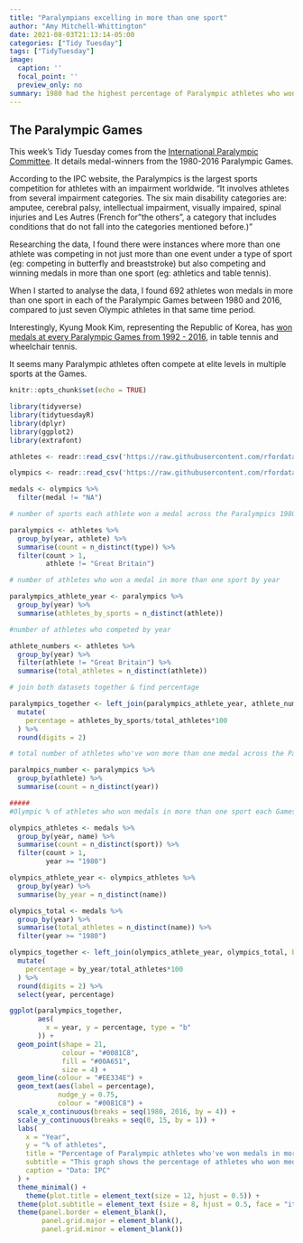```yaml
---
title: "Paralympians excelling in more than one sport" 
author: "Amy Mitchell-Whittington"
date: 2021-08-03T21:13:14-05:00
categories: ["Tidy Tuesday"]
tags: ["TidyTuesday"]
image:
  caption: ''
  focal_point: ''
  preview_only: no
summary: 1980 had the highest percentage of Paralympic athletes who won medals in more than one sport.
---
```


## The Paralympic Games

This week's Tidy Tuesday comes from the [International Paralympic Committee](https://db.ipc-services.org/sdms/hira/web/index).  It details medal-winners from the 1980-2016 Paralympic Games.  

According to the IPC website, the Paralympics is the largest sports competition for athletes with an impairment worldwide. "It involves athletes from several impairment categories. The six main disability categories are: amputee, cerebral palsy, intellectual impairment, visually impaired, spinal injuries and Les Autres (French for "the others", a category that includes conditions that do not fall into the categories mentioned before.)"  

Researching the data, I found there were instances where more than one athlete was competing in not just more than one event under a type of sport (eg: competing in butterfly and breaststroke) but also competing and winning medals in more than one sport (eg: athletics and table tennis).  

When I started to analyse the data, I found 692 athletes won medals in more than one sport in each of the Paralympic Games between 1980 and 2016, compared to just seven Olympic athletes in that same time period. 

Interestingly, Kyung Mook Kim, representing the Republic of Korea, has [won medals at every Paralympic Games from 1992 - 2016](https://www.paralympic.org/kyung-mook-kim), in table tennis and wheelchair tennis.

It seems many Paralympic athletes often compete at elite levels in multiple sports at the Games.

```r
knitr::opts_chunk$set(echo = TRUE)

library(tidyverse)
library(tidytuesdayR)
library(dplyr)
library(ggplot2)
library(extrafont)

athletes <- readr::read_csv('https://raw.githubusercontent.com/rfordatascience/tidytuesday/master/data/2021/2021-08-03/athletes.csv')

olympics <- readr::read_csv('https://raw.githubusercontent.com/rfordatascience/tidytuesday/master/data/2021/2021-07-27/olympics.csv')

medals <- olympics %>%
  filter(medal != "NA")

```

```r

# number of sports each athlete won a medal across the Paralympics 1980-2016

paralympics <- athletes %>%
  group_by(year, athlete) %>%
  summarise(count = n_distinct(type)) %>%
  filter(count > 1,
         athlete != "Great Britain")

# number of athletes who won a medal in more than one sport by year

paralympics_athlete_year <- paralympics %>%
  group_by(year) %>%
  summarise(athletes_by_sports = n_distinct(athlete))

#number of athletes who competed by year 

athlete_numbers <- athletes %>%
  group_by(year) %>%
  filter(athlete != "Great Britain") %>%
  summarise(total_athletes = n_distinct(athlete)) 

# join both datasets together & find percentage 

paralympics_together <- left_join(paralympics_athlete_year, athlete_numbers, by="year") %>%
  mutate(
    percentage = athletes_by_sports/total_athletes*100
  ) %>%
  round(digits = 2)

# total number of athletes who've won more than one medal across the Paralympic Games from 1980-2016

paralmpics_number <- paralympics %>%
  group_by(athlete) %>%
  summarise(count = n_distinct(year))

#####
#Olympic % of athletes who won medals in more than one sport each Games

olympics_athletes <- medals %>%
  group_by(year, name) %>%
  summarise(count = n_distinct(sport)) %>%
  filter(count > 1,
         year >= "1980")

olympics_athlete_year <- olympics_athletes %>%
  group_by(year) %>%
  summarise(by_year = n_distinct(name))

olympics_total <- medals %>%
  group_by(year) %>%
  summarise(total_athletes = n_distinct(name)) %>%
  filter(year >= "1980")

olympics_together <- left_join(olympics_athlete_year, olympics_total, by="year") %>%
  mutate(
    percentage = by_year/total_athletes*100
  ) %>%
  round(digits = 2) %>%
  select(year, percentage)

```

```r

ggplot(paralympics_together, 
       aes(
         x = year, y = percentage, type = "b"
       )) +
  geom_point(shape = 21,
             colour = "#0081C8",
             fill = "#00A651",
             size = 4) +
  geom_line(colour = "#EE334E") +
  geom_text(aes(label = percentage),
            nudge_y = 0.75,
            colour = "#0081C8") +
  scale_x_continuous(breaks = seq(1980, 2016, by = 4)) +
  scale_y_continuous(breaks = seq(0, 15, by = 1)) +
  labs(
    x = "Year",
    y = "% of athletes",
    title = "Percentage of Paralympic athletes who've won medals in more than one sport",
    subtitle = "This graph shows the percentage of athletes who won medals in more than one sport at each of the Paralympic Games",
    caption = "Data: IPC"
  ) +
  theme_minimal() +
    theme(plot.title = element_text(size = 12, hjust = 0.5)) +
  theme(plot.subtitle = element_text (size = 8, hjust = 0.5, face = "italic")) +
  theme(panel.border = element_blank(),
        panel.grid.major = element_blank(),
        panel.grid.minor = element_blank())

```

